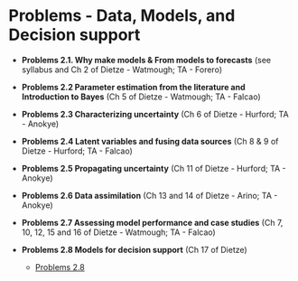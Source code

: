 # Problems - Data, Models, and Decision support {.unlisted .unnumbered #efprobs}

- **Problems 2.1. Why make models & From models to forecasts** (see syllabus and Ch 2 of Dietze - Watmough; TA - Forero)

- **Problems 2.2 Parameter estimation from the literature and Introduction to Bayes** (Ch 5 of Dietze - Watmough; TA - Falcao)

- **Problems 2.3 Characterizing uncertainty** (Ch 6 of Dietze - Hurford; TA - Anokye)

- **Problems 2.4 Latent variables and fusing data sources** (Ch 8 & 9 of Dietze - Hurford; TA - Falcao)

- **Problems 2.5 Propagating uncertainty** (Ch 11 of Dietze - Hurford; TA - Anokye)

- **Problems 2.6 Data assimilation** (Ch 13 and 14 of Dietze - Arino; TA - Anokye)

- **Problems 2.7 Assessing model performance and case studies** (Ch 7, 10, 12, 15 and 16 of Dietze - Watmough; TA - Falcao)

- **Problems 2.8 Models for decision support** (Ch 17 of Dietze)
  + [Problems 2.8](#probs-2-8)